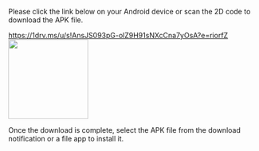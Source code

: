 
Please click the link below on your Android device or scan the 2D code to download the APK file.

https://1drv.ms/u/s!AnsJS093pG-olZ9H91sNXcCna7yOsA?e=riorfZ
<img width="160" src={SpirareBrowserAppQR} />

Once the download is complete, select the APK file from the download notification or a file app to install it.